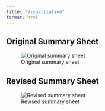 ```yaml
---
title: "Visualization"
format: html
---
```


## Original Summary Sheet

![Original summary sheet](../bw/Summary_sheet_original.jpg)

## Revised Summary Sheet

![Revised summary sheet](../bw/Summary_sheet_revised.jpg)


